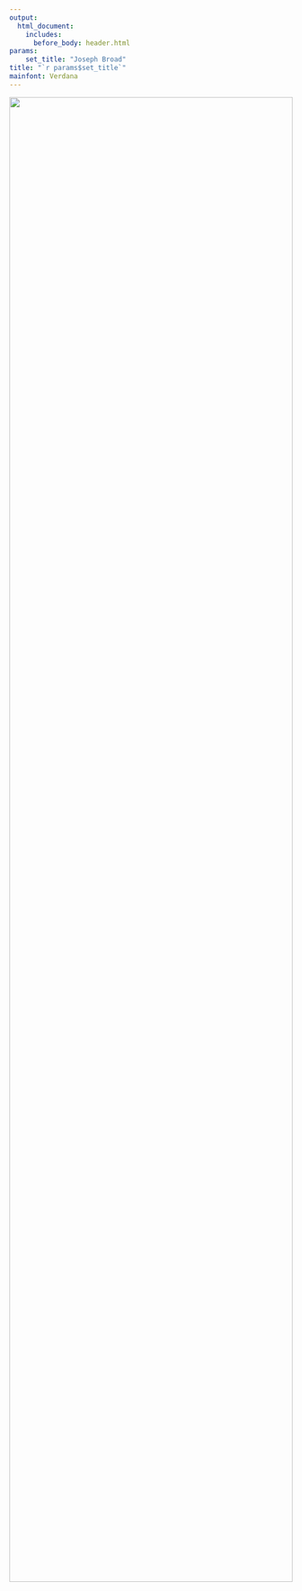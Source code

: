 ```yaml
---
output: 
  html_document:
    includes:
      before_body: header.html
params: 
    set_title: "Joseph Broad"
title: "`r params$set_title`"
mainfont: Verdana
---
```

<!-- Content -->
<div class="mainbody" style="z-index:0; height: 66vh; border: 1px none blue">
  <img
    style="object-fit: cover; width: 100%; height: 66vh;"
    src="images/desertarata_blur.jpg">
<div class="title" style="border: 1px none red; height: 20vh;">
<!-- <h4>DESERTARATA</h4> -->
</div>
<div class="caption" style="border: 1px none red; margin-top: 10vh;">
<h5>PhD Candidate, Political Science</h5>
<h6>&middot;  Public Opinion &middot; <br>
&middot; Environmental Politics & Policy &middot; <br>
&middot; Rhetoric & Framing &middot; <br>
&middot; Data Hound &middot; <br></h5></div>
<a href="blog_000_lupia25.html" class="readmore" id="a" style="border: 1px none red; margin-top: 30vh;"><h6>FEATURED BLOG</h6></a>
<div class="blackbox" style="border: 1px none red;"><p style="color: white; text-align: center; padding: 20px;"><b>Cutting Corners?</b><br>Here I celebrate the 25th anniversary of Arthur Lupia's 1994 seminal article, Shorctus Versus Encyclopedias, by revisiting its central themes. Using the author's original data, I identify and explore two complications in the validity of his "knowledge" variable. These complications have major implications on how we interpret Lupia's findings.</p></div>
</div>
</div>





